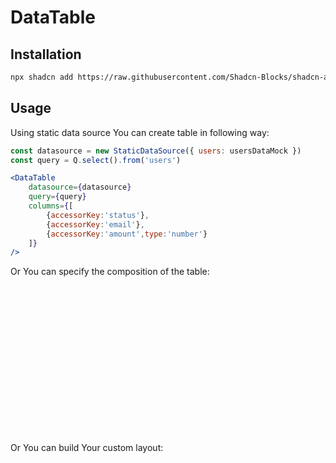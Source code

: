 
<Meta title="DataTable" />

# DataTable

## Installation

```bash
npx shadcn add https://raw.githubusercontent.com/Shadcn-Blocks/shadcn-admin-blocks/refs/heads/main/public/r/DataTable.json
```

## Usage

Using static data source You can create table in following way:

```jsx
const datasource = new StaticDataSource({ users: usersDataMock })
const query = Q.select().from('users')

<DataTable
    datasource={datasource}
    query={query}
    columns={[
        {accessorKey:'status'},
        {accessorKey:'email'},
        {accessorKey:'amount',type:'number'}
    ]}
/>
```

<Canvas of={Stories.Default} />

Or You can specify the composition of the table:

```jsx
const datasource = new StaticDataSource({ users: usersDataMock })
const query = Q.select().from('users')

<DataTable
    datasource={datasource}
    query={query}
    columns={[
        {accessorKey:'status'},
        {accessorKey:'email'},
        {accessorKey:'amount',type:'number'}
    ]}
>
    <DataTableToolbar />
    <DataTableContent />
    <DataTableFooter />
</DataTable>
```

<Canvas of={Stories.WithToolbarAndFooter} />

Or You can build Your custom layout:

```jsx
const datasource = new StaticDataSource({ users: usersDataMock })
const query = Q.select().from('users')

<DataTable
    datasource={datasource}
    query={query}
    columns={[
        {accessorKey:'status'},
        {accessorKey:'email'},
        {accessorKey:'amount',type:'number'}
    ]}
>
    <hr />
    Page Switcher:
    <DataTablePageSwitcher />
    <hr />
    Content:
    <br />
    <DataTableContent />
    <hr />
    Pagination:
    <DataTablePagination />
    <hr />
</DataTable>
```

<Canvas of={Stories.Custom} />
